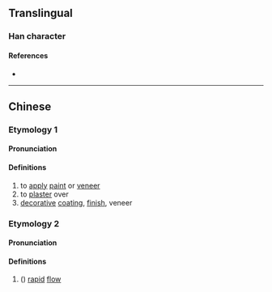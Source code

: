 {{character info/new}}
==Translingual==

===Han character===
{{Han char|rn=85|rad=水|as=15|sn=18|four=34153|canj=ETWI|ids=⿰氵蔑}}

====References====
* {{Han ref|kx=0659.100|dkj=18606|dj=1069.060|hdz=31777.010|uh=700E|ud=28686|bh=EFF1|bd=61425}}

----

==Chinese==
{{zh-forms}}

===Etymology 1===
====Pronunciation====
{{zh-pron
|m=mò
|c=mut6
|mc=y
|oc=y
|ma=
|cat=v,n
}}

====Definitions====
{{zh-hanzi}}

# to [[apply]] [[paint]] or [[veneer]]
# to [[plaster]] over
# [[decorative]] [[coating]], [[finish]], veneer

===Etymology 2===

====Pronunciation====
{{zh-pron
|m=miè
|c=
|ma=
|cat=n
}}

====Definitions====
{{zh-hanzi}}

# ({{zh-only|瀎潏}}) {{lb|zh|of water}} [[rapid]] [[flow]]